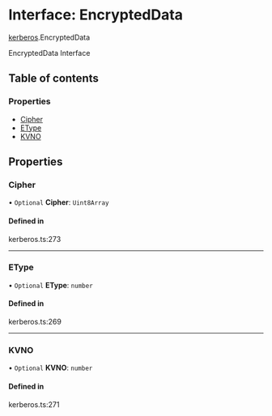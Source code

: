 # Interface: EncryptedData

[kerberos](/templates/protocols/javascript/modules/kerberos.md).EncryptedData

EncryptedData Interface

## Table of contents

### Properties

- [Cipher](/templates/protocols/javascript/modules/kerberos.EncryptedData.md#cipher)
- [EType](/templates/protocols/javascript/modules/kerberos.EncryptedData.md#etype)
- [KVNO](/templates/protocols/javascript/modules/kerberos.EncryptedData.md#kvno)

## Properties

### Cipher

• `Optional` **Cipher**: `Uint8Array`

#### Defined in

kerberos.ts:273

___

### EType

• `Optional` **EType**: `number`

#### Defined in

kerberos.ts:269

___

### KVNO

• `Optional` **KVNO**: `number`

#### Defined in

kerberos.ts:271
